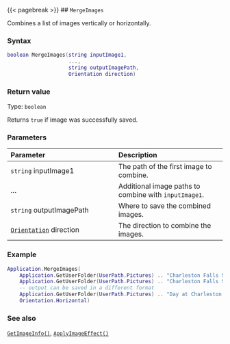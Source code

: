 {{< pagebreak >}}
## `MergeImages`

Combines\index{images!editing} a list of images vertically or horizontally.

### Syntax {-}

``` .lua
boolean MergeImages(string inputImage1,
                    ...,
                    string outputImagePath,
                    Orientation direction)
```

### Return value {-}

Type: `boolean`

Returns `true` if image was successfully saved.

### Parameters {-}

**Parameter** | **Description**
| :-- | :-- |
| `string` inputImage1 | The path of the first image to combine. | 
| ... | Additional image paths to combine with `inputImage1`. |
| `string` outputImagePath | Where to save the combined images. | 
| [`Orientation`](#orientation) direction | The direction to combine the images. | 

### Example\index{examples!editing images} {-}

``` .lua
Application.MergeImages(
    Application.GetUserFolder(UserPath.Pictures) .. "Charleston Falls Sunrise.JPG",
    Application.GetUserFolder(UserPath.Pictures) .. "Charleston Falls Sunset.png",
    -- output can be saved in a different format
    Application.GetUserFolder(UserPath.Pictures) .. "Day at Charleston Falls.bmp",
    Orientation.Horizontal)
```

### See also {-}

[`GetImageInfo()`](#getimageinfo), [`ApplyImageEffect()`](#applyimageeffect)
